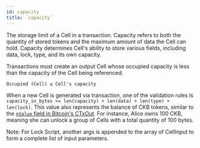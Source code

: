 ```yaml
---
id: capacity
title: `capacity`
---
```


The storage limit of a Cell in a transaction. Capacity refers to both the quantity of stored tokens and the maximum amount of data the Cell can hold. Capacity determines Cell's ability to store various fields, including data, lock, type, and its own capacity. 

Transactions must create an output Cell whose occupied capacity is less than the capacity of the Cell being referenced.

```
Occupied (Cell) ≤ Cell's capacity
```

When a new Cell is generated via transaction, one of the validation rules is `capacity_in_bytes >= len(capacity) + len(data) + len(type) + len(lock)`. This value also represents the balance of CKB tokens, similar to the [`nValue` field in Bitcoin's CTxOut](https://www.bitcoinabc.org/doc/dev/class_c_tx_out.html). For instance, Alice owns 100 CKB, meaning she can unlock a group of Cells with a total quantity of 100 bytes.

Note: For Lock Script, another args is appended to the array of CellInput to form a complete list of input parameters.